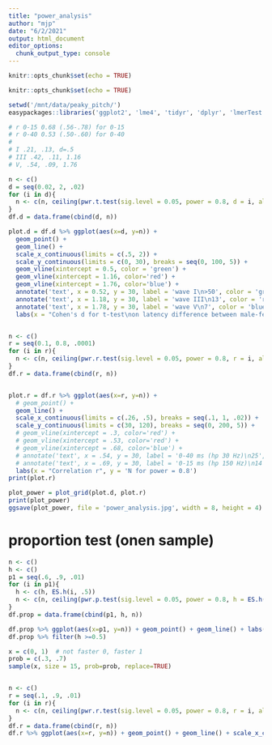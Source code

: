 ```yaml
---
title: "power_analysis"
author: "mjp"
date: "6/2/2021"
output: html_document
editor_options: 
  chunk_output_type: console
---
```


```r
knitr::opts_chunk$set(echo = TRUE)
```


```r
knitr::opts_chunk$set(echo = TRUE)

setwd('/mnt/data/peaky_pitch/')
easypackages::libraries('ggplot2', 'lme4', 'tidyr', 'dplyr', 'lmerTest', 'doBy', 'psych', 'simr', 'pwr', 'cowplot')

```

```r
# r 0-15 0.68 (.56-.78) for 0-15
# r 0-40 0.53 (.50-.60) for 0-40
# 
# I .21, .13, d=.5
# III .42, .11, 1.16
# V, .54, .09, 1.76

n <- c()
d = seq(0.02, 2, .02)
for (i in d){
  n <- c(n, ceiling(pwr.t.test(sig.level = 0.05, power = 0.8, d = i, alternative = 'two.sided')[['n']]))
}
df.d = data.frame(cbind(d, n))

plot.d = df.d %>% ggplot(aes(x=d, y=n)) +
  geom_point() +
  geom_line() +
  scale_x_continuous(limits = c(.5, 2)) +
  scale_y_continuous(limits = c(0, 30), breaks = seq(0, 100, 5)) +
  geom_vline(xintercept = 0.5, color = 'green') +
  geom_vline(xintercept = 1.16, color='red') +
  geom_vline(xintercept = 1.76, color='blue') +
  annotate('text', x = 0.52, y = 30, label = 'wave I\n>50', color = 'green', hjust = 0, vjust = 1) +
  annotate('text', x = 1.18, y = 30, label = 'wave III\n13', color = 'red', hjust = 0, vjust = 1) +
  annotate('text', x = 1.78, y = 30, label = 'wave V\n7', color = 'blue', hjust = 0, vjust = 1) +
  labs(x = "Cohen's d for t-test\non latency difference between male-female narrator", y = 'N for power = 0.8')


n <- c()
r = seq(0.1, 0.8, .0001)
for (i in r){
  n <- c(n, ceiling(pwr.r.test(sig.level = 0.05, power = 0.8, r = i, alternative = 'two.sided')[['n']]))
}
df.r = data.frame(cbind(r, n))


plot.r = df.r %>% ggplot(aes(x=r, y=n)) +
  # geom_point() +
  geom_line() +
  scale_x_continuous(limits = c(.26, .5), breaks = seq(.1, 1, .02)) +
  scale_y_continuous(limits = c(30, 120), breaks = seq(0, 200, 5)) +
  # geom_vline(xintercept = .3, color='red') +
  # geom_vline(xintercept = .53, color='red') +
  # geom_vline(xintercept = .68, color='blue') +
  # annotate('text', x = .54, y = 30, label = '0-40 ms (hp 30 Hz)\n25', color = 'red', hjust = 0, vjust = 1) +
  # annotate('text', x = .69, y = 30, label = '0-15 ms (hp 150 Hz)\n14', color = 'blue', hjust = 0, vjust = 1) +
  labs(x = "Correlation r", y = 'N for power = 0.8')
print(plot.r)

plot_power = plot_grid(plot.d, plot.r)
print(plot_power)
ggsave(plot_power, file = 'power_analysis.jpg', width = 8, height = 4)

```

# proportion test (onen sample)
```r
n <- c()
h <- c()
p1 = seq(.6, .9, .01)
for (i in p1){
  h <- c(h, ES.h(i, .5))
  n <- c(n, ceiling(pwr.p.test(sig.level = 0.05, power = 0.8, h = ES.h(i, .5), alternative = 'greater')[['n']]))
}
df.prop = data.frame(cbind(p1, h, n))

df.prop %>% ggplot(aes(x=p1, y=n)) + geom_point() + geom_line() + labs(x='proportion', y='n') + scale_x_continuous(limits=c(.7, .9), breaks=seq(0, 1, .05)) + scale_y_continuous(limits=c(0, 40), breaks=seq(0, 40, 4))
df.prop %>% filter(h >=0.5)

x = c(0, 1)  # not faster 0, faster 1
prob = c(.3, .7)
sample(x, size = 15, prob=prob, replace=TRUE)


n <- c()
r = seq(.1, .9, .01)
for (i in r){
  n <- c(n, ceiling(pwr.r.test(sig.level = 0.05, power = 0.8, r = i, alternative = 'two.sided')[['n']]))
}
df.r = data.frame(cbind(r, n))
df.r %>% ggplot(aes(x=r, y=n)) + geom_point() + geom_line() + scale_x_continuous(limits = c(.2, .9)) + scale_y_continuous(limits = c(0, 150))

```
